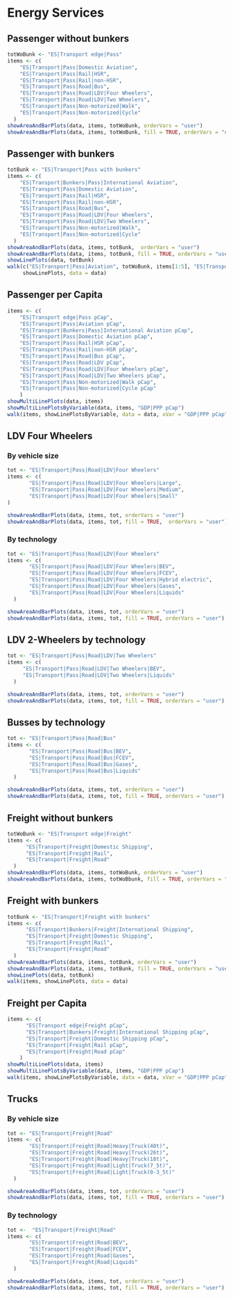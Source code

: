 # Energy Services
## Passenger without bunkers
```r
totWoBunk <- "ES|Transport edge|Pass"
items <- c(
    "ES|Transport|Pass|Domestic Aviation",
    "ES|Transport|Pass|Rail|HSR",
    "ES|Transport|Pass|Rail|non-HSR",
    "ES|Transport|Pass|Road|Bus",
    "ES|Transport|Pass|Road|LDV|Four Wheelers",
    "ES|Transport|Pass|Road|LDV|Two Wheelers",
    "ES|Transport|Pass|Non-motorized|Walk",
    "ES|Transport|Pass|Non-motorized|Cycle"
  )
showAreaAndBarPlots(data, items, totWoBunk, orderVars = "user")
showAreaAndBarPlots(data, items, totWoBunk, fill = TRUE, orderVars = "user")
```

## Passenger with bunkers
```r
totBunk <- "ES|Transport|Pass with bunkers"
items <- c(
    "ES|Transport|Bunkers|Pass|International Aviation",
    "ES|Transport|Pass|Domestic Aviation",
    "ES|Transport|Pass|Rail|HSR",
    "ES|Transport|Pass|Rail|non-HSR",
    "ES|Transport|Pass|Road|Bus",
    "ES|Transport|Pass|Road|LDV|Four Wheelers",
    "ES|Transport|Pass|Road|LDV|Two Wheelers",
    "ES|Transport|Pass|Non-motorized|Walk",
    "ES|Transport|Pass|Non-motorized|Cycle"
  )
showAreaAndBarPlots(data, items, totBunk,  orderVars = "user")
showAreaAndBarPlots(data, items, totBunk, fill = TRUE, orderVars = "user")
showLinePlots(data, totBunk)
walk(c("ES|Transport|Pass|Aviation", totWoBunk, items[1:5], "ES|Transport|Pass|Road|LDV", items[6:9]),
     showLinePlots, data = data)
```

## Passenger per Capita
```r
items <- c(
    "ES|Transport edge|Pass pCap",
    "ES|Transport|Pass|Aviation pCap",
    "ES|Transport|Bunkers|Pass|International Aviation pCap",
    "ES|Transport|Pass|Domestic Aviation pCap",
    "ES|Transport|Pass|Rail|HSR pCap",
    "ES|Transport|Pass|Rail|non-HSR pCap",
    "ES|Transport|Pass|Road|Bus pCap",
    "ES|Transport|Pass|Road|LDV pCap",
    "ES|Transport|Pass|Road|LDV|Four Wheelers pCap",
    "ES|Transport|Pass|Road|LDV|Two Wheelers pCap",
    "ES|Transport|Pass|Non-motorized|Walk pCap",
    "ES|Transport|Pass|Non-motorized|Cycle pCap"
    )
showMultiLinePlots(data, items)
showMultiLinePlotsByVariable(data, items, "GDP|PPP pCap")
walk(items, showLinePlotsByVariable, data = data, xVar = "GDP|PPP pCap")
```

## LDV Four Wheelers 

### By vehicle size
```r
tot <- "ES|Transport|Pass|Road|LDV|Four Wheelers"
items <- c(
       "ES|Transport|Pass|Road|LDV|Four Wheelers|Large",
       "ES|Transport|Pass|Road|LDV|Four Wheelers|Medium",
       "ES|Transport|Pass|Road|LDV|Four Wheelers|Small"
)

showAreaAndBarPlots(data, items, tot, orderVars = "user")
showAreaAndBarPlots(data, items, tot, fill = TRUE,  orderVars = "user")
```

### By technology
```r
tot <- "ES|Transport|Pass|Road|LDV|Four Wheelers"
items <- c(
       "ES|Transport|Pass|Road|LDV|Four Wheelers|BEV",
       "ES|Transport|Pass|Road|LDV|Four Wheelers|FCEV",
       "ES|Transport|Pass|Road|LDV|Four Wheelers|Hybrid electric",
       "ES|Transport|Pass|Road|LDV|Four Wheelers|Gases",
       "ES|Transport|Pass|Road|LDV|Four Wheelers|Liquids"
  )

showAreaAndBarPlots(data, items, tot, orderVars = "user")
showAreaAndBarPlots(data, items, tot, fill = TRUE, orderVars = "user")
```

## LDV 2-Wheelers by technology
```r
tot <- "ES|Transport|Pass|Road|LDV|Two Wheelers"
items <- c(
     "ES|Transport|Pass|Road|LDV|Two Wheelers|BEV",
     "ES|Transport|Pass|Road|LDV|Two Wheelers|Liquids"
  )

showAreaAndBarPlots(data, items, tot, orderVars = "user")
showAreaAndBarPlots(data, items, tot, fill = TRUE, orderVars = "user")
```

## Busses by technology
```r
tot <- "ES|Transport|Pass|Road|Bus"
items <- c(
       "ES|Transport|Pass|Road|Bus|BEV",
       "ES|Transport|Pass|Road|Bus|FCEV",
       "ES|Transport|Pass|Road|Bus|Gases",
       "ES|Transport|Pass|Road|Bus|Liquids"
  )

showAreaAndBarPlots(data, items, tot, orderVars = "user")
showAreaAndBarPlots(data, items, tot, fill = TRUE, orderVars = "user")
```

## Freight without bunkers
```r
totWoBunk <- "ES|Transport edge|Freight"
items <- c(
      "ES|Transport|Freight|Domestic Shipping",
      "ES|Transport|Freight|Rail",
      "ES|Transport|Freight|Road"
  )
showAreaAndBarPlots(data, items, totWoBunk, orderVars = "user")
showAreaAndBarPlots(data, items, totWoBbunk, fill = TRUE, orderVars = "user")
```

## Freight with bunkers
```r
totBunk <- "ES|Transport|Freight with bunkers"
items <- c(
      "ES|Transport|Bunkers|Freight|International Shipping",
      "ES|Transport|Freight|Domestic Shipping",
      "ES|Transport|Freight|Rail",
      "ES|Transport|Freight|Road"
  )
showAreaAndBarPlots(data, items, totBunk, orderVars = "user")
showAreaAndBarPlots(data, items, totBunk, fill = TRUE, orderVars = "user")
showLinePlots(data, totBunk)
walk(items, showLinePlots, data = data)
```


## Freight per Capita
```r

items <- c(
      "ES|Transport edge|Freight pCap",
      "ES|Transport|Bunkers|Freight|International Shipping pCap",
      "ES|Transport|Freight|Domestic Shipping pCap",
      "ES|Transport|Freight|Rail pCap",
      "ES|Transport|Freight|Road pCap"
    )
showMultiLinePlots(data, items)
showMultiLinePlotsByVariable(data, items, "GDP|PPP pCap")
walk(items, showLinePlotsByVariable, data = data, xVar = "GDP|PPP pCap")
```

## Trucks

### By vehicle size
```r
tot <- "ES|Transport|Freight|Road"
items <- c(
       "ES|Transport|Freight|Road|Heavy|Truck(40t)",
       "ES|Transport|Freight|Road|Heavy|Truck(26t)",
       "ES|Transport|Freight|Road|Heavy|Truck(18t)",
       "ES|Transport|Freight|Road|Light|Truck(7_5t)",
       "ES|Transport|Freight|Road|Light|Truck(0-3_5t)"
  )

showAreaAndBarPlots(data, items, tot, orderVars = "user")
showAreaAndBarPlots(data, items, tot, fill = TRUE, orderVars = "user")
```

### By technology
```r
tot <-  "ES|Transport|Freight|Road"
items <- c(
       "ES|Transport|Freight|Road|BEV",
       "ES|Transport|Freight|Road|FCEV",
       "ES|Transport|Freight|Road|Gases",
       "ES|Transport|Freight|Road|Liquids"
  )

showAreaAndBarPlots(data, items, tot, orderVars = "user")
showAreaAndBarPlots(data, items, tot, fill = TRUE, orderVars = "user")
```

